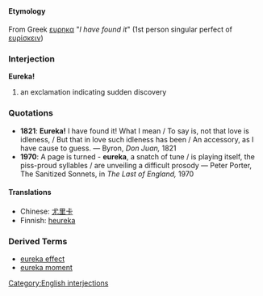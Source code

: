 =={{en}}==
[[Category:English interjections]]

====Etymology====
From Greek [[ευρηκα]] "''I have found it''" (1st person singular perfect of [[ευρίσκειν]])

===Interjection===
'''Eureka!'''

#an exclamation indicating sudden discovery

===Quotations===
*'''1821''': '''Eureka!''' I have found it! What I mean / To say is, not that love is idleness, / But that in love such idleness has been / An accessory, as I have cause to guess. &mdash; Byron, ''Don Juan,'' 1821
*'''1970''':  A page is turned - '''eureka''', a snatch of tune / is playing itself, the piss-proud syllables / are unveiling a difficult prosody &mdash; Peter Porter, The Sanitized Sonnets, in ''The Last of England,'' 1970

====Translations====
*Chinese: [[尤里卡]]
*Finnish: [[heureka]]

===Derived Terms===
*[[eureka effect]]
*[[eureka moment]]